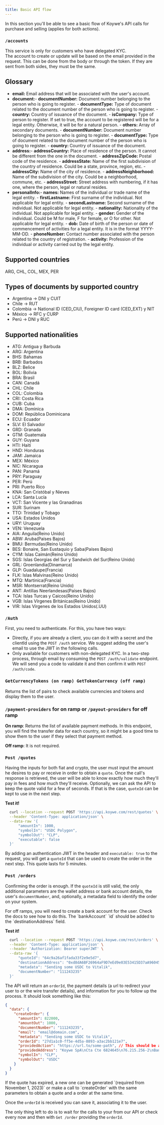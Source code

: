 ```yaml
---
title: Basic API flow
---
```


<Tip>
  In this section you'll be able to see a basic flow of Koywe's API calls for
  purchase and selling (applies for both actions).
</Tip>

### `/accounts`

This service is only for customers who have delegated KYC. <br />
The account to create or update will be based on the email provided in the request. This can be done from the body or through the token. If they are sent from both sides, they must be the same. <br />

## Glossary

- <b>email:</b> Email address that will be associated with the user's account.
- <b>document:</b>- <b>documentNumber:</b> Document number belonging to the
  person who is going to register. - <b>documentType:</b> Type of document
  related to the document number of the person who is going to register. - <b>
    country:
  </b> Country of issuance of the document. - <b>isCompany:</b> Type of person
  to register. If set to true, the account to be registered will be for a legal
  entity. Otherwise, it will be for a natural person. - <b>others:</b> Array of
  secondary documents. - <b>documentNumber:</b> Document number belonging to the
  person who is going to register. - <b>documentType:</b> Type of document
  related to the document number of the person who is going to register. - <b>
    country:
  </b> Country of issuance of the document.
- <b>address:</b>- <b>addressCountry:</b> Place of residence of the person. It
  cannot be different from the one in the document. - <b>
    addressZipCode:
  </b> Postal code of the residence. - <b>addressState:</b> Name of the first
  subdivision of the country of residence. Could be a state, province, region,
  etc. - <b>addressCity:</b> Name of the city of residence. - <b>
    addressNeighborhood:
  </b> Name of the subdivision of the city. Could be a neighborhood, commune,
  etc. - <b>addressStreet:</b> Street address with numbering, if it has one,
  where the person, legal or natural resides.
- <b>personalInfo:</b>- <b>names:</b> Names of the individual or trade name of
  the legal entity. - <b>firstLastname:</b> First surname of the individual. Not
  applicable for legal entity. - <b>secondLastname:</b> Second surname of the
  individual. Not applicable for legal entity. - <b>nationality:</b> Nationality
  of the individual. Not applicable for legal entity. - <b>gender:</b> Gender of
  the individual. Could be M for male, F for female, or O for other. Not
  applicable for legal entity. - <b>dob:</b> Date of birth of the person or date
  of commencement of activities for a legal entity. It is in the format
  YYYY-MM-DD. - <b>phoneNumber:</b> Contact number associated with the person
  related to the country of registration. - <b>activity:</b> Profession of the
  individual or activity carried out by the legal entity.

## Supported countries

ARG, CHL, COL, MEX, PER

## Types of documents by supported country

- Argentina -> DNI y CUIT
- Chile -> RUT
- Colombia -> National ID (CED_CIU), Foreigner ID card (CED_EXT) y NIT
- México -> RFC y CURP
- Perú -> DNI y RUC

## Supported nationalities

- ATG: Antigua y Barbuda
- ARG: Argentina
- BHS: Bahamas
- BRB: Barbados
- BLZ: Belice
- BOL: Bolivia
- BRA: Brasil
- CAN: Canadá
- CHL: Chile
- COL: Colombia
- CRI: Costa Rica
- CUB: Cuba
- DMA: Dominica
- DOM: República Dominicana
- ECU: Ecuador
- SLV: El Salvador
- GRD: Granada
- GTM: Guatemala
- GUY: Guyana
- HTI: Haití
- HND: Honduras
- JAM: Jamaica
- MEX: México
- NIC: Nicaragua
- PAN: Panamá
- PRY: Paraguay
- PER: Perú
- PRI: Puerto Rico
- KNA: San Cristóbal y Nieves
- LCA: Santa Lucía
- VCT: San Vicente y las Granadinas
- SUR: Surinam
- TTO: Trinidad y Tobago
- USA: Estados Unidos
- URY: Uruguay
- VEN: Venezuela
- AIA: Anguila(Reino Unido)
- ABW: Aruba(Países Bajos)
- BMU: Bermudas(Reino Unido)
- BES: Bonaire, San Eustaquio y Saba(Países Bajos)
- CYM: Islas Caimán(Reino Unido)
- SGS: Islas Georgias del Sur y Sandwich del Sur(Reino Unido)
- GRL: Groenlandia(Dinamarca)
- GLP: Guadalupe(Francia)
- FLK: Islas Malvinas(Reino Unido)
- MTQ: Martinica(Francia)
- MSR: Montserrat(Reino Unido)
- ANT: Antillas Neerlandesas(Países Bajos)
- TCA: Islas Turcas y Caicos(Reino Unido)
- VGB: Islas Vírgenes Británicas(Reino Unido)
- VIR: Islas Vírgenes de los Estados Unidos(.UU)

### `/Auth`

First, you need to authenticate. For this, you have two ways:

- Directly, if you are already a client, you can do it with a secret and the clientId using the `POST /auth` service. We suggest adding the user's email to use the JWT in the following calls.
- Only available for customers with non-delegated KYC. In a two-step process, through email by consuming the `POST /auth/validate` endpoint. We will send you a code to validate it and then confirm it with `POST /auth/code`.

### `GetCurrencyTokens (on ramp) GetTokenCurrency (off ramp)`

Returns the list of pairs to check available currencies and tokens and display them to the user.

### `/payment-providers` for on ramp or `/payout-providers` for off ramp

<b>On ramp</b>: Returns the list of available payment methods. In this endpoint,
you will find the transfer data for each country, so it might be a good time to
show them to the user if they select that payment method.

<b>Off ramp</b>: It is not required.

### `Post /quotes`

Having the inputs for both fiat and crypto, the user must input the amount he desires to pay or receive in order to obtain a `quote`. Once the call's response is retrieved, the user will be able to know exactly how much they'll pay in fees and how much they'll receive. Optionally, we can ask the API to keep the quote valid for a few of seconds. If that is the case, `quoteId` can be kept to use in the next step.

<b>Test it!</b>
```bash Request
  curl --location --request POST 'https://api.koywe.com/rest/quotes' \
  --header 'Content-Type: application/json' \
  --data-raw '{
      "amountIn": 1000,
      "symbolIn": "USDC Polygon",
      "symbolOut": "CLP",
      "executable": false
  }'
```

By adding an authentication JWT in the header and `executable: true` to the request, you will get a `quoteId` that can be used to create the order in the next step. This quote lasts for 5 minutes.

### `Post /orders`

Confirming the order is enough. If the `quoteId` is still valid, the only additional parameters are the wallet address or bank account details, the user's `documentNumber`, and, optionally, a metadata field to identify the order on your system.

<Tip>
  For off ramps, you will need to create a bank account for the user. Check the
  docs to see how to do this. The `bankAccount` `id` should be added to the
  `destinationAddress` field.
</Tip>

<b>Test it!</b>
```bash Request
  curl --location --request POST 'https://api.koywe.com/rest/orders' \
  --header 'Content-Type: application/json' \
  --header 'Authorization: Bearer superJWT' \
  --data-raw '{
      "quoteId": "64c9a26af1fada33f2e9e5d7",
      "destinationAddress": "0xd8dA6BF26964aF9D7eEd9e03E53415D37aA96045",
      "metadata": "Sending some USDC to Vitalik",
      "documentNumber": "111243235"
  }'
```

The API will return an `orderId`, the payment details (a url to redirect your user to or the wire transfer details), and information for you to follow up the process. It should look something like this:

```JSON
{
  "data": {
    "createOrder": {
      "amountIn": 822000,
      "amountOut": 1000,
      "documentNumber": "111243235",
      "email": "email@domain.com",
      "metadata": "Sending some USDC to Vitalik",
      "orderId": "27d1a1c0-ff5e-4d5a-8893-a3ac2bb121e7",
      "providedAction": "https://url.to/some-path", // This should be a URL to a payment method or the callback you provided
      "providedAddress": "Koywe SpA\nCta Cte 6824645\n76.215.256-2\nBanco Santander\ntef@koywe.com", // where to transfer the money, in case of wire
      "symbolIn": "CLP",
      "symbolOut": "USDC"
    }
  }
}
```

<Tip>
  If the quote has expired, a new one can be generated `(required from November
  1, 2023)` or make a call to `createOrder` with the same parameters to obtain a
  quote and a order at the same time.
</Tip>

Once the `orderId` is received you can save it, associating it to the user.

The only thing left to do is to wait for the calls to your from our API or check every now and then with `Get /order` providing the `orderId`.
